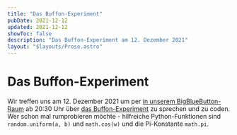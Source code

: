 ```yaml
---
title: "Das Buffon-Experiment"
pubDate: 2021-12-12
updated: 2021-12-12
showToc: false
description: "Das Buffon-Experiment am 12. Dezember 2021"
layout: "$layouts/Prose.astro"
---
```




# Das Buffon-Experiment

Wir treffen uns am 12. Dezember 2021 um per [in unserem BigBlueButton-Raum](https://bbb.cyber4edu.org/b/der-0rc-8x7-4re)
ab 20:30 Uhr über
[das Buffon-Experiment](https://www.mathe-museum.uni-passau.de/digitale-exponate-zum-ausprobieren/das-buffon-experiment/)
zu sprechen und zu coden. Wer schon mal rumprobieren möchte - hilfreiche Python-Funktionen sind `random.uniform(a, b)` und
`math.cos(w)` und die Pi-Konstante `math.pi`.
